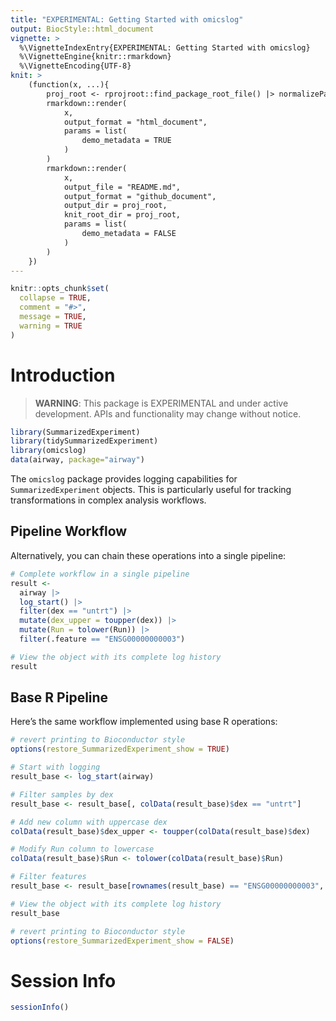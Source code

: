 ```yaml
---
title: "EXPERIMENTAL: Getting Started with omicslog"
output: BiocStyle::html_document
vignette: >
  %\VignetteIndexEntry{EXPERIMENTAL: Getting Started with omicslog}
  %\VignetteEngine{knitr::rmarkdown}
  %\VignetteEncoding{UTF-8}
knit: >
    (function(x, ...){
        proj_root <- rprojroot::find_package_root_file() |> normalizePath()
        rmarkdown::render(
            x,
            output_format = "html_document",
            params = list(
                demo_metadata = TRUE
            )
        )
        rmarkdown::render(
            x,
            output_file = "README.md",
            output_format = "github_document",
            output_dir = proj_root,
            knit_root_dir = proj_root,
            params = list(
                demo_metadata = FALSE
            )
        )
    })
---
```


```r
knitr::opts_chunk$set(
  collapse = TRUE,
  comment = "#>",
  message = TRUE,
  warning = TRUE
)
```

# Introduction

> **WARNING**: This package is EXPERIMENTAL and under active development. APIs and functionality may change without notice.

```r
library(SummarizedExperiment)
library(tidySummarizedExperiment)
library(omicslog)
data(airway, package="airway")
```

The `omicslog` package provides logging capabilities for `SummarizedExperiment` objects. 
This is particularly useful for tracking transformations in complex analysis workflows.

## Pipeline Workflow

Alternatively, you can chain these operations into a single pipeline:

```r
# Complete workflow in a single pipeline
result <- 
  airway |>
  log_start() |>
  filter(dex == "untrt") |>
  mutate(dex_upper = toupper(dex)) |>
  mutate(Run = tolower(Run)) |> 
  filter(.feature == "ENSG00000000003")

# View the object with its complete log history
result
```

## Base R Pipeline

Here's the same workflow implemented using base R operations:

```r
# revert printing to Bioconductor style
options(restore_SummarizedExperiment_show = TRUE)

# Start with logging
result_base <- log_start(airway)

# Filter samples by dex
result_base <- result_base[, colData(result_base)$dex == "untrt"]

# Add new column with uppercase dex
colData(result_base)$dex_upper <- toupper(colData(result_base)$dex)

# Modify Run column to lowercase
colData(result_base)$Run <- tolower(colData(result_base)$Run)

# Filter features
result_base <- result_base[rownames(result_base) == "ENSG00000000003", ]

# View the object with its complete log history
result_base
```

```r
# revert printing to Bioconductor style
options(restore_SummarizedExperiment_show = FALSE)
```

# Session Info

```r
sessionInfo()
``` 
